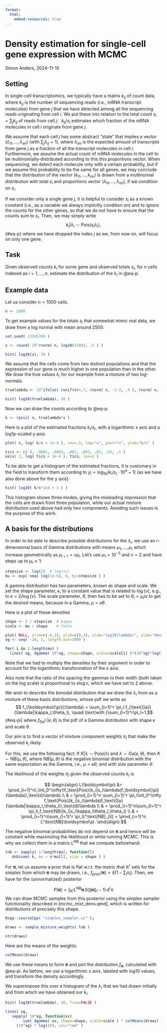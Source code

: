 ```yaml
---
format:
  html:
    embed-resources: true
---    
```


# Density estimation for single-cell gene expression with MCMC

Simon Anders, 2024-11-10

## Setting

In single-cell transcriptomics, we typically have a matrix $k_{ij}$ of count data, where $k_{ij}$ is the number of sequencing reads (i.e., mRNA transcript molecules) from gene $j$ that we have detected among all the sequencing reads originating from cell $i$. We put these into relation to the total count $s_i = \sum_j k_{ij}$ of reads from cell $j$:
$\,$ $k_{ij}/s_i$ estimates which fraction of the mRNA molecules in cell $i$ originate from gene $j$.

We assume that each cell $j$ has some abstract "state" that implies a vector $(\lambda_{i1},...,\lambda_{im})$ (with $\sum_j\lambda_{ij}=1$), where $\lambda_{im}$ is the expected amount of transcripts from gene $j$ as a fraction of all the transcript molecules in cell $i$. Furthermore, we assume the actual count of mRNA molecules in the cell to be multinomially-distributed according to this this proportions vector. When sequencing, we detect each molecule only with a certain probability, but if we assume this probability to be the same for all genes, we may conclude that the distribution of the vector $(k_{i1},\dots,k_{im})$ is drawn from a multinomial distribution with total $s_i$ and proportions vector $(\lambda_{i1},...,\lambda_{im})$, if we condition on $s_i$.

If we consider only a single gene $j$, it is helpful to consider $s_i$ as a known constant (i.e., as a variable we always implicitly condition on) and to ignore the counts for the other genes, so that we do not have to ensure that the counts sum to $s_i$. Then, we may simply write
$$ k_i | \lambda_i\sim \text{Pois}(s_i \lambda_i), $$ {#eq-p}
where we have dropped the index $j$ as we, from now on, will focus on only one gene.

## Task

Given observed counts $k_i$ for some gene and observed totals $s_i$, for $n$ cells indexed as $i=1,\dots,n$, estimate the distribution of the $\lambda_i$ in @eq-p.

## Example data

Let us consider $n=1000$ cells.

```r
n <- 1000
```

To get example values for the totals $s_i$ that somewhat mimic real data, we draw from a log normal with mean around 2500.

```r
set.seed( 13245768 )

s <- round( 10^rnorm( n, log10(2500), .5 ) )

hist( log10(s), 30 )
```

We assume that the cells come from two distinct populations and that the expression of our gene is much higher in one population than in the other. We draw the true values $\lambda_i$ for our example from a mixture of two log-normals.

```r
truelambda <- 10^ifelse( runif(n)<.7, rnorm( n, -3.3, .4 ), rnorm( n, -1.7, .2 ) )

hist( log10(truelambda), 30 )
```

Now we can draw the counts according to @eq-p.

```r
k <- rpois( n, truelambda*s )
```

Here is a plot of the estimated fractions $k_i/s_i$, with a logarithmic x axis and a log1p-scaled y axis:

```r
plot( s, log( k/s + 1e-4 ), cex=.3, log="x", yaxt="n", ylab="k/s" )

tics <- c( 0, .0001, .0003, .001, .003, .01, .03, .1 )
axis( 2, log( tics + 1e-4 ), tics, las=2 )
```

To be able to get a histogram of the estimated fractions, it is customary in the field to
transform them according to $y_i = \log_{10}\left(k_i/s_i\cdot 10^4 + 1\right)$ (as we have also
done above for the y axis). 

```r
hist( log10( k/s*1e4 + 1 ) )
```

This histogram shows three modes, giving the misleading impression that the cells are drawn
from three population, while our actual mixture distribution used above had only two components.
Avoiding such issues is the purpose of this work.

## A basis for the distributions

In order to be able to describe possible distributions for the $\lambda_i$, we use an $r$-dimensional basis
of Gamma distributions with means $\mu_1,\dots,\mu_r$ which increase geometrically as $\mu_{l+1}=\nu\mu_l$. Let's use $\mu_1=10^{-5}$ and $\nu=2$ and have steps up to $\mu_r\approx 1$:

```r
stepsize <- log(2)  # log(nu)
mu <- exp( seq( log(1e-5), 0, by=stepsize ) )
```

A gamma distribution has two parameters, known as shape and scale. We set the shape parameter, $\kappa$, to a constant value that is related to $\log(\nu)$, e.g., to $\kappa=2/\log(\nu)$. The scale parameter, $\theta$, then has to be set to $\theta_i = \mu_i / \kappa$ to get the desired means, because in a Gamma, $\mu=\kappa\theta$. 

Here is a plot of these densities

```r
shape <- 5 / stepsize  # kappa
scale <- mu / shape    # theta

plot( NULL, xlim=c(-6,1), ylim=c(0,3), xlab="log10(lambda)", ylab="density" )
xg <- seq( -20, 1, length.out=1000 )

for( i in 1:length(mu) )
  lines( xg, dgamma( 10^xg, shape=shape, scale=scale[i] )*(10^xg)*log(10) )
```
Note that we had to multiply the densities by their argument in order to account for the logarithmic transformation of the x axis.

Also note that the ratio of the spacing the gammas to their width (both taken on the log scale) is proportional to $\kappa \log\nu$, which we have set to 2 above.

We wish to describe the bimodal distribution that we drew the $\lambda_i$ from as a mixture of these 
basis distributions, whose pdf we write as
$$ f_{\boldsymbol{\pi}}(\lambda) = \sum_{l=1}^r \pi_l f_{\text{Ga}}(\lambda|\kappa_l,\theta_l), \quad \text{with }\sum_{l=1}^r\pi_l=1,$$  {#eq-pi}
where $f_\text{Ga}(\cdot|\kappa,\theta)$ is the pdf of a Gamma distribution with shape $\kappa$ and scale $\theta$.

Our aim is to find a vector of mixture component weights $\pi_l$ that make the observed $k_i$ likely.

For this, we use the following fact: If $K|\lambda\sim\text{Pois}(\lambda)$ and $\lambda\sim\text{Ga}(\kappa,\theta)$, then $K\sim \text{NB}(\mu,\theta)$, where $\text{NB}(\mu,\theta)$ is the negative binomial distribution with the same expectation as the Gamma, i.e., $\mu=\kappa\theta$, and with size parameter $\theta$.


The likelihood of the weights $\pi_l$ given the observed counts $k_i$ is

$$ \begin{align}
L(\boldsymbol\pi) &= \prod_{i=1}^n\,\int_0^\infty\!f_\text{Pois}(k_i|s_i\lambda)f_\boldsymbol{\pi}(\lambda)\,\text{d}\lambda \\
& = \prod_{i=1}^n \sum_{l=1}^r \pi_l\int_0^\infty f_\text{Pois}(k_i|s_i\lambda)f_\text{Ga}(\lambda|\kappa_l,\theta_l)\,\text{d}\lambda \\
& = \prod_{i=1}^n\sum_{l=1}^r \pi_l\,f_\text{NB}(k_i|s_i\kappa_l\theta_l,\theta_l) \\
& = \prod_{i=1}^n\sum_{l=1}^r \pi_lL^\text{NB}_{il} = \prod_{i=1}^n L^\text{NB}\boldsymbol\pi.
\end{align} $$

The negative binomial probabilities do not depend on $\boldsymbol\pi$ and hence will be constant while maximizing the likelihood or while running MCMC. This is why we collect them in a matrix $L^\text{NB}$ that we compute beforehand:

```r
lnb <- sapply( 1:length(mu), function(l)
   dnbinom( k, mu = s*mu[l], size = shape ) )
```

For $\boldsymbol\pi$, let us assume a prior that is flat w.r.t. the metric that $\mathbb{R}^r$ sets for the simplex from which $\boldsymbol\pi$ may be drawn, i.e., $f_\text{prior}(\boldsymbol\pi)\propto\delta\left(1-\sum_l\pi_l\right)$. Then, we have for the (unnormalized) posterior

$$P(\boldsymbol\pi) \propto \int_{\mathbb{R}^r}L^\text{NB}\boldsymbol\pi\,\delta(\|\boldsymbol\pi\|_1-1)\,\text{d}^r\pi$$
We can draw MCMC samples from this posterior using the simplex sampler functionality described in [mcmc_mixt_dens.qmd], which is written for distributions of precisely this shape.

```r
Rcpp::sourceCpp( "simplex_sampler.cc" ); 

draws <- sample_mixture_weights( lnb )

str(draws)
```

Here are the means of the weights:
```r
colMeans(draws)
```

We use these means to form $\boldsymbol\pi$ and plot the distribution $f_\boldsymbol{\pi}$, calculated with @eq-pi. As 
before, we use a logarithmic x axis, labeled with log10 values, and transform the density accordingly.

We superimpose this over a histogram of the $\lambda_i$ that we had drawn initially and from which we have obtained our $k_i$.

```r
hist( log10(truelambda), 30, freq=FALSE )

lines( xg, 
   sapply( 10^xg, function(xx)
        sum( dgamma( xx, shape=shape, scale=scale ) * colMeans(draws) ) ) *
     (10^xg) * log(10), col="red" )

```

